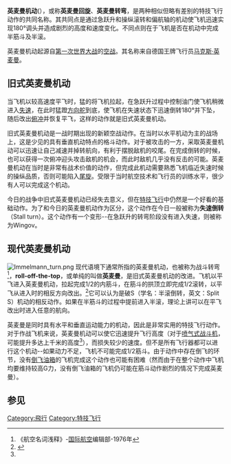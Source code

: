 {{redirect3|殷麦曼机动}}
{{redirect3|殷麦曼翻转}}
'''英麦曼机动'''({{lang-en|'''Immelmann turn'''}}），或称'''英麦曼回旋'''、'''英麦曼转弯'''，是两种相似但略有差别的特技飞行动作的共同名称。其共同点是通过急跃升和操纵滚转和偏航轴的机动使飞机迅速实现180°调头并造成剧烈的高度和速度变化。不同点则在于飞机是否在机动中完成半筋斗及半滚。

英麦曼机动起源自[[第一次世界大战|第一次世界大战]]的[[空战|空战]]。其名称来自德国王牌飞行员[[馬克斯·英麥曼|马克斯·英麦曼]]。

==旧式英麦曼机动==
当飞机以较高速度平飞时，猛的将飞机拉起，在急跃升过程中控制油门使飞机稍微进入[[失速|失速]]，在此时猛蹬[[方向舵|方向舵]]到底，使飞机在失速状态下迅速倒转180°并下坠，随后改出[[俯冲|俯冲]]并恢复平飞，这样的动作就是旧式英麦曼机动。

旧式英麦曼机动是一战时期出现的新颖空战动作。在当时以水平机动为主的战场上，这是少见的具有垂直机动特点的格斗动作。对于被攻击的一方，采取英麦曼机动可以迅速让自己减速并掉转航向，有利于摆脱敌机的咬尾。在完成倒转的时候，也可以获得一次俯冲迎头攻击敌机的机会，而此时敌机几乎没有反击的可能。英麦曼机动在当时是非常有战术价值的动作，但完成此机动需要熟悉飞机临近失速时候的操纵品质，否则可能陷入[[尾旋|尾旋]]。受限于当时航空技术和飞行员的训练水平，很少有人可以完成这个机动。

今日的战争中旧式英麦曼机动已经失去意义，但在[[特技飞行|特技飞行]]中仍然是一个好看的基础动作。为了和今日的英麦曼机动作为区分，这个动作在今日一般被称为'''失速倒转'''（Stall turn）。这个动作有一个变形--在急跃升的转弯阶段没有进入失速，则被称为Wingov。

==现代英麦曼机动==
[[File:Immelmann_turn.png|right]]
现代语境下通常所指的英麦曼机动，也被称为战斗转弯<ref name = “hkmcqs”>《航空名词浅释》-[[国际航空|国际航空]]编辑部-1976年</ref>，'''roll-off-the-top'''，或单纯的叫做'''英麦曼'''，是旧式英麦曼机动的改进。飞机以平飞进入英麦曼机动，拉起完成1/2的内筋斗，在筋斗的拱顶立即完成1/2滚转，以平飞从进入时的相反方向改出。<ref>{{Cite web|title=Sporting Code|url=https://www.fai.org/page/ciam-code|access-date=2021-12-31|date=2017-11-24|work=www.fai.org|language=en}}</ref>它可以认为是破S（学名：半滚倒转，英文：Split S）机动的相反动作。如果在半筋斗的过程中提前进入半滚，理论上讲可以在平飞改出时进入任意的航向。

英麦曼是同时具有水平和垂直运动能力的机动，因此是非常实用的特技飞行动作。对于作战飞机来说，英麦曼机动可以使它迅速提升飞行高度（对于[[喷气式飞机|喷气式战斗机]]，可能提升多达上千米的高度<ref name = “hkmcqs”/>），而损失较少的速度。但不是所有飞行器都可以进行这个机动--如果动力不足，飞机不可能完成1/2筋斗。由于动作中存在倒飞的环节，没有[[倒飞油箱|倒飞油箱]]的飞机完成这个动作也可能有困难（然而由于在整个动作中飞机均要维持较高G力，没有倒飞油箱的飞机仍可能在筋斗动作剧烈的情况下完成英麦曼）。

== 参见 ==
<references/>
{{模板:特技飞行}}
[[Category:飛行|Category:飛行]]
[[Category:特技飞行|Category:特技飞行]]